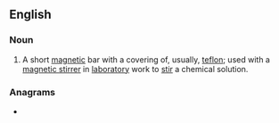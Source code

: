 ==English==
{{wikipedia}}

===Noun===
{{en-noun}}

# {{lb|en|chemistry}} A short [[magnetic]] bar with a covering of, usually, [[teflon]]; used with a [[magnetic stirrer]] in [[laboratory]] work to [[stir]] a chemical solution.

===Anagrams===
* {{anagrams|en|tribars}}